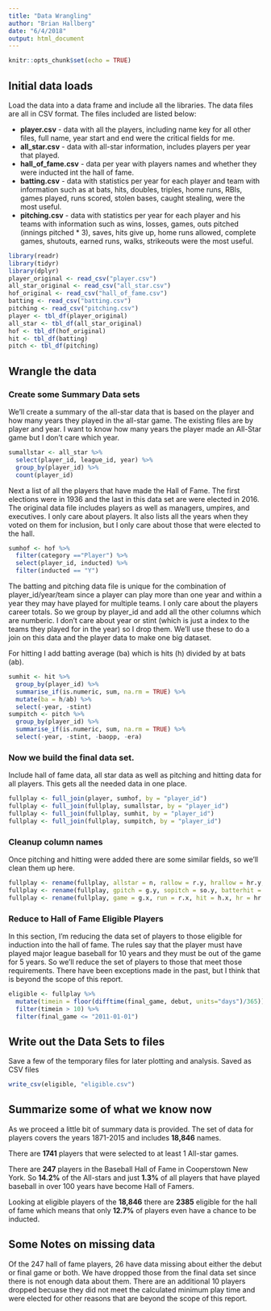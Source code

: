 ```yaml
---
title: "Data Wrangling"
author: "Brian Hallberg"
date: "6/4/2018"
output: html_document
---
```


```r
knitr::opts_chunk$set(echo = TRUE)
```

## Initial data loads

Load the data into a data frame and include all the libraries.  The data files are all in CSV format.  The files included are listed below:

* **player.csv** - data with all the players, including name key for all other files, full name, year start and end were the critical fields for me.
* **all_star.csv** - data with all-star information, includes players per year that played.
* **hall_of_fame.csv** - data per year with players names and whether they were inducted int the hall of fame.
* **batting.csv** - data with statistics per year for each player and team with information such as at bats, hits, doubles, triples, home runs, RBIs, games played, runs scored, stolen bases, caught stealing, were the most useful.
* **pitching.csv** - data with statistics per year for each player and his teams with information such as wins, losses, games, outs pitched (innings pitched * 3), saves, hits give up, home runs allowed, complete games, shutouts, earned runs, walks, strikeouts were the most useful.

```r
library(readr)
library(tidyr)
library(dplyr)
player_original <- read_csv("player.csv")
all_star_original <- read_csv("all_star.csv")
hof_original <- read_csv("hall_of_fame.csv")
batting <- read_csv("batting.csv")
pitching <- read_csv("pitching.csv")
player <- tbl_df(player_original)
all_star <- tbl_df(all_star_original)
hof <- tbl_df(hof_original)
hit <- tbl_df(batting)
pitch <- tbl_df(pitching)
```
## Wrangle the data

### Create some Summary Data sets




We'll create a summary of the all-star data that is based on the player and how many years they played in the all-star game.  The existing files are by player and year.  I want to know how many years the player made an All-Star game but I don't care which year.

```r
sumallstar <- all_star %>%
  select(player_id, league_id, year) %>%
  group_by(player_id) %>%
  count(player_id)
```

Next a list of all the players that have made the Hall of Fame.  The first elections were in 1936 and the last in this data set are were elected in 2016.  The original data file includes players as well as managers, umpires, and executives.  I only care about players.  It also lists all the years when they voted on them for inclusion, but I only care about those that were elected to the hall.

```r
sumhof <- hof %>%
  filter(category =="Player") %>%
  select(player_id, inducted) %>%
  filter(inducted == "Y")
```

The batting and pitching data file is unique for the combination of player_id/year/team since a player can play more than one year and within a year they may have played for multiple teams.  I only care about the players career totals.  So we group by player_id and add all the other columns which are numberic.  I don't care about year or stint (which is just a index to the teams they played for in the year) so I drop them.  We'll use these to do a join on this data and the player data to make one big dataset.

For hitting I add batting average (ba) which is hits (h) divided by at bats (ab).

```r
sumhit <- hit %>%
  group_by(player_id) %>%
  summarise_if(is.numeric, sum, na.rm = TRUE) %>%
  mutate(ba = h/ab) %>%
  select(-year, -stint)
sumpitch <- pitch %>%
  group_by(player_id) %>%
  summarise_if(is.numeric, sum, na.rm = TRUE) %>%
  select(-year, -stint, -baopp, -era)
```
### Now we build the final data set.

Include hall of fame data, all star data as well as  pitching and hitting data for all players.  This gets all the needed data in one place.

```r
fullplay <- full_join(player, sumhof, by = "player_id")
fullplay <- full_join(fullplay, sumallstar, by = "player_id")
fullplay <- full_join(fullplay, sumhit, by = "player_id")
fullplay <- full_join(fullplay, sumpitch, by = "player_id")
```
###  Cleanup column names

Once pitching and hitting were added there are some similar fields, so we'll clean them up here.

```r
fullplay <- rename(fullplay, allstar = n, rallow = r.y, hrallow = hr.y, bballow = bb.y, hallow = h.y)
fullplay <- rename(fullplay, gpitch = g.y, sopitch = so.y, batterhit = hbp.y)
fullplay <- rename(fullplay, game = g.x, run = r.x, hit = h.x, hr = hr.x, bb = bb.x, so = so.x, hbp = hbp.x)
```

### Reduce to Hall of Fame Eligible Players

In this section, I'm reducing the data set of players to those eligible for induction into the hall of fame. The rules say that the player must have played major league baseball for 10 years and they must be out of the game for 5 years.  So we'll reduce the set of players to those that meet those requirements.  There have been exceptions made in the past, but I think that is beyond the scope of this report.

```r
eligible <- fullplay %>%
  mutate(timein = floor(difftime(final_game, debut, units="days")/365)) %>% 
  filter(timein > 10) %>%
  filter(final_game <= "2011-01-01")
```
## Write out the Data Sets to files

Save a few of the temporary files for later plotting and analysis.  Saved as CSV files

```r
write_csv(eligible, "eligible.csv")
```
##  Summarize some of what we know now

As we proceed a little bit of summary data is provided. The set of data for players covers the years 1871-2015 and includes **18,846** names.

There are **1741** players that were selected to at least 1 All-star games.

There are **247** players in the Baseball Hall of Fame in Cooperstown New York.  So **14.2%** of the All-stars and just **1.3%** of all players that have played baseball in over 100 years have become Hall of Famers.

Looking at eligible players of the **18,846** there are **2385** eligible for the hall of fame which means that only **12.7%** of players even have a chance to be inducted.

## Some Notes on missing data

Of the 247 hall of fame players, 26 have data missing about either the debut or final game or both.  We have dropped those from the final data set since there is not enough data about them.  There are an additional 10 players dropped becuase they did not meet the calculated minimum play time and were elected for other reasons that are beyond the scope of this report.
